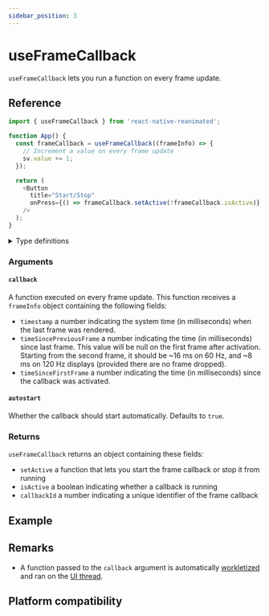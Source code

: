 ```yaml
---
sidebar_position: 3
---
```


# useFrameCallback

`useFrameCallback` lets you run a function on every frame update.


<InteractiveExample
  src={FrameCallbackSimpleSrc}
  component={FrameCallbackSimple}
/>

## Reference

```javascript
import { useFrameCallback } from 'react-native-reanimated';

function App() {
  const frameCallback = useFrameCallback((frameInfo) => {
    // Increment a value on every frame update
    sv.value += 1;
  });

  return (
    <Button
      title="Start/Stop"
      onPress={() => frameCallback.setActive(!frameCallback.isActive)}
    />
  );
}
```

<details>
<summary>Type definitions</summary>

```typescript
type FrameInfo = {
  timestamp: number;
  timeSincePreviousFrame: number | null;
  timeSinceFirstFrame: number;
};

type FrameCallback = {
  setActive: (isActive: boolean) => void;
  isActive: boolean;
  callbackId: number;
};

function useFrameCallback(
  callback: (frameInfo: FrameInfo) => void,
  autostart = true
): FrameCallback;
```

</details>

### Arguments

#### `callback`

A function executed on every frame update. This function receives a `frameInfo` object containing the following fields:

- `timestamp` a number indicating the system time (in milliseconds) when the last frame was rendered.
- `timeSincePreviousFrame` a number indicating the time (in milliseconds) since last frame. This value will be null on the first frame after activation. Starting from the second frame, it should be ~16 ms on 60 Hz, and ~8 ms on 120 Hz displays (provided there are no frame dropped).
- `timeSinceFirstFrame` a number indicating the time (in milliseconds) since the callback was activated.

#### `autostart` <Optional />

Whether the callback should start automatically. Defaults to `true`.

### Returns

`useFrameCallback` returns an object containing these fields:

- `setActive` a function that lets you start the frame callback or stop it from running
- `isActive` a boolean indicating whether a callback is running
- `callbackId` a number indicating a unique identifier of the frame callback

## Example


<InteractiveExample
  src={FrameCallbackDinoSrc}
  component={FrameCallbackDino}
  label="Tap to jump"
/>

## Remarks

- A function passed to the `callback` argument is automatically [workletized](/docs/fundamentals/glossary#to-workletize) and ran on the [UI thread](/docs/fundamentals/glossary#ui-thread).

## Platform compatibility

<PlatformCompatibility android ios web />
